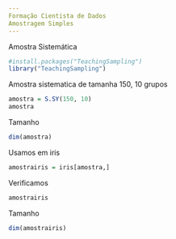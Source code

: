 ```yaml
---
Formação Cientista de Dados
Amostragem Simples
---
```

Amostra Sistemática
```r
#install.packages("TeachingSampling")
library("TeachingSampling")
```
Amostra sistematica de tamanha 150, 10 grupos
```r
amostra = S.SY(150, 10)
amostra
```
Tamanho
```r
dim(amostra)
```
Usamos em iris
```r
amostrairis = iris[amostra,]
```
Verificamos
```r
amostrairis
```
Tamanho
```r
dim(amostrairis)
```

